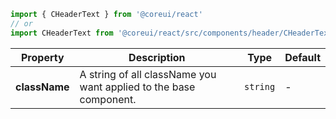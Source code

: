 
```jsx
import { CHeaderText } from '@coreui/react'
// or
import CHeaderText from '@coreui/react/src/components/header/CHeaderText'
```

| Property | Description | Type | Default |
| --- | --- | --- | --- |
| **className** | A string of all className you want applied to the base component. | `string` | - |
